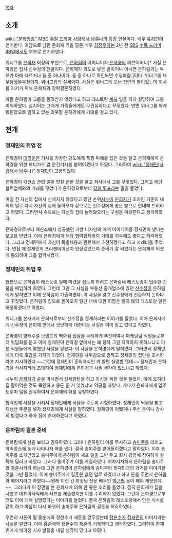 [[목차]]
== 소개 ==
[[wiki: "문화방송" MBC]] [[주말 드라마]] [[사랑해서 남주나]]의 등장 인물이다. 배우 [[유지인]]이 연기한다. 여담으로 남편 은희재 역을 맡은 배우 [[최정우]]와는 2년 전 [[SBS]] [[수목 드라마]] [[49일]]에서도 부부로 연기하였다.

위너그룹 [[은희재]] 회장의 부인으로, [[은하림]]의 어머니이자 [[은하경]]의 의붓어머니[* 사실 은하경은 집사 신수정의 친딸이다. 은희재가 외도로 낳은 딸이거나 아니면 은하림과는 부모가 아예 다르거나 둘 중 하나이다. 둘 중 하나로 확인되면 수정바람.]이다. 위너그룹 재무담당본부장이자, 위너그룹의 실세이다. 사실은 위너그룹 오너 집안의 딸이었는데 회사를 지키기 위해 은희재와 정략결혼하였다.

아들 은하림이 그룹을 물려받지 않겠다고 하고 레스토랑 [[셰프]] 일을 하자 실망하여 그를 미워하였다. 심지어는 그에게 가족들에게도 무관심하다고 꾸짖었다. 반면 위너그룹 마케팅팀장으로 일하고 있는 의붓딸 은하경에게 기대를 걸고 있다.

== 전개 ==
=== 정재민의 취업 전 ===
은하경이 [[대리운전]] 기사를 가장한 강도에게 폭행 피해를 입은 것을 알고 은희재에게 은하경을 위한 보디가드 겸 운전기사를 붙여야겠다고 하였다. 그리하여 [[wiki: "정재민(사랑해서 남주나)" 정재민]]이 고용되었다.

은하경이 패션쇼 관련 일을 망칠 뻔한 것을 알고 회사에서 그를 꾸짖었다. 그리고 해당 협력업체와의 거래를 끊었다가 은하경으로부터 [[갑의 횡포]]라는 말을 들었다.

며칠 전 자신의 집에서 신세지지 않겠다고 했던 손위[[시누이]] [[은희자]]가 조카인 기준이 내외의 일로 다시 자신의 집에 돌아오자 겉으로는 신수정에게 좋은 방으로 안내해 드리라고 하였다. 그러면서 속으로는 자신의 집에 눌러앉으려는 구실을 마련한다고 생각하였다.

은하경으로부터 패션쇼에서 성공했던 가방 디자인의 배색 아이디어를 정재민이 냈다는 보고를 받았다. 이에 은하경에게 해당 협력업체와의 거래를 지속해도 좋다고 허락하였다. 그리고 정재민에게 자신이 특별채용과 관련해서 추천하겠다고 하고 사례비를 주었다. 면접 때 정재민의 프리젠테이션이 인상깊었으며 준비가 잘 되었다는 은희재의 의견에 동의하여 그를 합격시켰다.

=== 정재민의 취업 후 ===
한편으로 은하림이 레스토랑 일에 미련을 접도록 하려고 은하림네 레스토랑이 입주한 건물을 매입하려 하였다. 그런데 그만 그 사실을 부동산 중개업소에 있던 [[신수정]]이 은하림에게 말하였고 이에 은하림이 가출하였다. 이 사실을 알고 신수정에게 신중하지 못하다고 꾸짖었다. 은하림이 집으로 돌아오자 일단 너에 대한 희망은 잃지 않되 레스토랑 일은 허용하겠다고 하였다.

위너그룹 본사에서 은희자로부터 신수정을 경계하라는 이야기를 들었다. 이에 은희자에게 신수정이 은희재 앞에서 상냥하게 대한다는 사실은 이미 알고 있다고 하였다.

은하경이 영캐주얼 브랜드의 백화점 입점을 무리하게 추진하여서 마케팅팀 직원들로부터 뒷담화를 듣고 이에 정재민이 은하경 앞에서는 왜 정작 그걸 지적하지 못하느냐고 다른 직원들에게 말했던 사실을 알았다. 이 사실을 은하경에게 말하였다. 그러면서 정재민에게 더욱 호감을 가지게 되었다. 정재민을 사위감으로 점찍고 정재민의 집안을 조사하라고 지시하였다.~~그런데 정재민이 혼외자식인 거 알면 실망할 텐데~~ 정재민과 은하경을 식사자리에 초대하여 정재민에게 은하경과 사귈 생각이 없느냐고 하였다.

시누이 [[은희자]]가 술을 마시면서 신세한탄을 하고 자신을 욕한 것을 들었다. 이에 오히려 집 팔아먹은 것도 묵인하고 용돈 준 거 잊었냐고 역공을 하였다. 게다가 은희자에게 입주도우미 일을 권유하여서 은희재의 화를 유발하였다.

협력업체 사장을 시켜서 정재민에게 뇌물을 주도록 시험하였다. 정재민이 뇌물을 받고 재생산 주문을 넣자 정재민에게 사실을 말하였다. 정재민이 어쨌거나 주신 돈이니 감사히 받겠다고 하자 집에 초대하겠다고 하였다.

=== 은하림의 결혼 준비 ===
은하림에게 선을 보라고 권유하였다. 그러나 은하림이 이를 무시하고 [[송미주]]를 데리고 약속장소에 늦게 나타나자 화를 냈다. 결국 송미주를 받아들이겠다고 말하였다. 이후 송미주를 소개받았고 송미주에게 은하림이 셰프 일을 그만 두고 회사 경영에 참여하게 설득해 달라고 하였다. 그러나 송미주가 이를 거절하였다. 여차저차해서 은하림을 송미주랑 결혼시키려 하는데 그만 은하경이 은하림에게 송미주와 정재민과의 과거를 이야기한 것을 그만 들었다. 이에 송미주에게 결혼은 없던 일로 하겠다고 하고 돈을 주면서 은하림과 헤어지라고 하였다~~원래 이런 건 회장님 전문 배우인 [[박근형]] 옹이 해야 제맛인데~~. 그러다가 이 장면을 본 은희재에 의해 안 좋은 소리를 들었다. 결국 은희재가 집을 나왔고 대표이사직에서 사표를 제출했지만 이를 수리하지 않았다. 그런데 은하경으로부터도 이에 대해 실망했다는 이야기를 들었다. 결국 은하림이 레스토랑에서 만든 식사를 같이 하고 마음이 다시 바뀌어 송미주와 은하림의 결혼을 허락하였다.

우연히 사돈이 될 홍순애와 정현수가 재혼을 앞두었는데 [[정현수]]가 [[정재민(사랑해서 남주나)|정재민]]의 아버지라는 사실을 알았다. 이에 홍순애와 정현수의 재혼이 거북하다고 생각하였다. 그리하여 정재민에게 베이징 지사 발령을 내릴 생각이 있다고 하였다.

